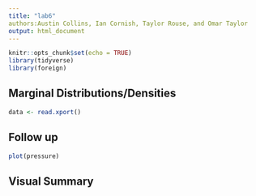 ---
title: "lab6"
authors:Austin Collins, Ian Cornish, Taylor Rouse, and Omar Taylor
output: html_document
---

```{r setup, include=FALSE}
knitr::opts_chunk$set(echo = TRUE)
library(tidyverse)
library(foreign)
```

## Marginal Distributions/Densities



```{R}
data <- read.xport()
```

## Follow up

```{R}
plot(pressure)
```

## Visual Summary

```{R}

```
